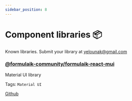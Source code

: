 ```yaml
---
sidebar_position: 8
---
```


# Component libraries 📦

Known libraries.
Submit your library at yelounak@gmail.com

### [@formulaik-community/formulaik-react-mui](https://github.com/formulaik-community/formulaik-react-mui)
Material UI library 

Tags: ```Material UI```

[Github](https://github.com/formulaik-community/formulaik-react-mui)
